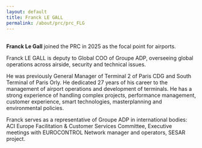 ```yaml
---
layout: default
title: Franck LE GALL
permalink: /about/prc/prc_FLG
---
```


<br>
**Franck Le Gall** joined the PRC in 2025 as the focal point for airports.

Franck LE GALL is deputy to Global COO of Groupe ADP, overseeing global operations across airside, security and technical issues. 

He was previously General Manager of Terminal 2 of Paris CDG and South Terminal of Paris Orly. He dedicated 27 years of his career to the management of airport operations and development of terminals. He has a strong experience of handling complex projects, performance management, customer experience, smart technologies, masterplanning and environmental policies.

Franck serves as a representative of Groupe ADP in international bodies: ACI Europe Facilitation & Customer Services Committee, Executive meetings with EUROCONTROL Network manager and operators, SESAR project.
